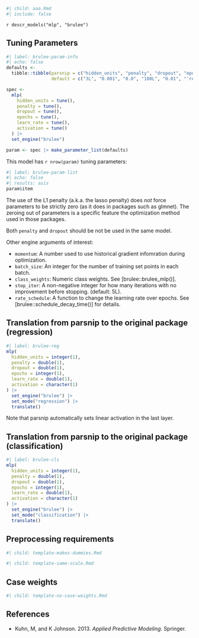 ```r
#| child: aaa.Rmd
#| include: false
```

`r descr_models("mlp", "brulee")`

## Tuning Parameters

```r
#| label: brulee-param-info
#| echo: false
defaults <- 
  tibble::tibble(parsnip = c("hidden_units", "penalty", "dropout", "epochs", "learn_rate", "activation", "mixture"),
                 default = c("3L", "0.001", "0.0", "100L", "0.01", "'relu'", "0.0"))

spec <-
  mlp(
    hidden_units = tune(),
    penalty = tune(),
    dropout = tune(),
    epochs = tune(),
    learn_rate = tune(),
    activation = tune()
  ) |> 
  set_engine("brulee")

param <- spec |> make_parameter_list(defaults)
```

This model has `r nrow(param)` tuning parameters:

```r
#| label: brulee-param-list
#| echo: false
#| results: asis
param$item
```

The use of the L1 penalty (a.k.a. the lasso penalty) does _not_ force parameters to be strictly zero (as it does in packages such as glmnet). The zeroing out of parameters is a specific feature the optimization method used in those packages.

Both `penalty` and `dropout` should be not be used in the same model. 

Other engine arguments of interest: 

 - `momentum`: A number used to use historical gradient infomration during optimization.
 - `batch_size`: An integer for the number of training set points in each batch.
 - `class_weights`: Numeric class weights. See [brulee::brulee_mlp()].
 - `stop_iter`: A non-negative integer for how many iterations with no improvement before stopping. (default: 5L).
 - `rate_schedule`: A function to change the learning rate over epochs. See [brulee::schedule_decay_time()] for details. 
 
## Translation from parsnip to the original package (regression)

```r
#| label: brulee-reg
mlp(
  hidden_units = integer(1),
  penalty = double(1),
  dropout = double(1),
  epochs = integer(1),
  learn_rate = double(1),
  activation = character(1)
) |>  
  set_engine("brulee") |> 
  set_mode("regression") |> 
  translate()
```

Note that parsnip automatically sets linear activation in the last layer. 

## Translation from parsnip to the original package (classification)

```r
#| label: brulee-cls
mlp(
  hidden_units = integer(1),
  penalty = double(1),
  dropout = double(1),
  epochs = integer(1),
  learn_rate = double(1),
  activation = character(1)
) |> 
  set_engine("brulee") |> 
  set_mode("classification") |> 
  translate()
```


## Preprocessing requirements

```r
#| child: template-makes-dummies.Rmd
```

```r
#| child: template-same-scale.Rmd
```

## Case weights

```r
#| child: template-no-case-weights.Rmd
```

## References

 - Kuhn, M, and K Johnson. 2013. _Applied Predictive Modeling_. Springer.



